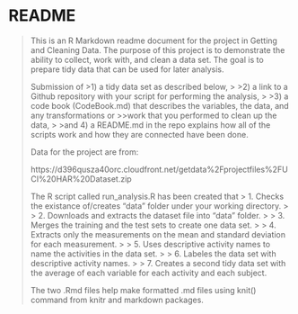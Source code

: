 README
======
>
>This is an R Markdown readme document for the project in Getting and Cleaning Data. The purpose of
>this project is to demonstrate the ability to collect, work with, and clean a data set. The goal is 
>to prepare tidy data that can be used for later analysis. 
>
>Submission of 
>>1) a tidy data set as described below, 
>>
>>2) a link to a Github repository with your script for performing the analysis, 
>>
>>3) a code book (CodeBook.md) that describes the variables, the data, and any transformations or 
>>>work that you performed to clean up the data, 
>>
>>and 4) a README.md in the repo explains how all of the scripts work and how they are connected 
>have been done.
>
>Data for the project are from: 
>
>https://d396qusza40orc.cloudfront.net/getdata%2Fprojectfiles%2FUCI%20HAR%20Dataset.zip
>
>The R script called run_analysis.R has been created that
>>  1.  Checks the existance of/creates "data" folder under your working directory.
>>
>>  2.  Downloads and extracts the dataset file into "data" folder.
>>
>>  3.  Merges the training and the test sets to create one data set.
>>
>>  4.  Extracts only the measurements on the mean and standard deviation for each measurement.
>>
>>  5.  Uses descriptive activity names to name the activities in the data set.
>>
>>  6.  Labeles the data set with descriptive activity names.
>>
>>  7.  Creates a second tidy data set with the average of each variable for each activity and each
        subject.
>
>The two .Rmd files help make formatted .md files using knit() command from knitr and markdown
>packages.       